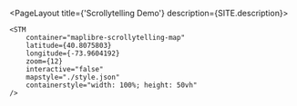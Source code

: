 
<PageLayout title={'Scrollytelling Demo'} description={SITE.description}>
   
    <STM
        container="maplibre-scrollytelling-map"
        latitude={40.8075803}
        longitude={-73.9604192}
        zoom={12}
        interactive="false"
        mapstyle="./style.json"
        containerstyle="width: 100%; height: 50vh"
    />

</PageLayout>
